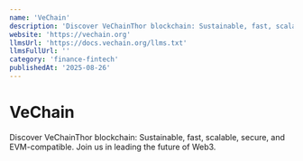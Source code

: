 ```yaml
---
name: 'VeChain'
description: 'Discover VeChainThor blockchain: Sustainable, fast, scalable, secure, and EVM-compatible. Join us in leading the future of Web3.'
website: 'https://vechain.org'
llmsUrl: 'https://docs.vechain.org/llms.txt'
llmsFullUrl: ''
category: 'finance-fintech'
publishedAt: '2025-08-26'
---
```


# VeChain

Discover VeChainThor blockchain: Sustainable, fast, scalable, secure, and EVM-compatible. Join us in leading the future of Web3.
